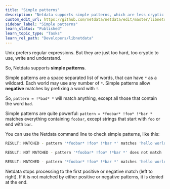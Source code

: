 ```yaml
---
title: "Simple patterns"
description: "Netdata supports simple patterns, which are less cryptic versions of regular expressions. Use familiar notation for powerful results."
custom_edit_url: https://github.com/netdata/netdata/edit/master/libnetdata/simple_pattern/README.md
sidebar_label: "Simple patterns"
learn_status: "Published"
learn_topic_type: "Tasks"
learn_rel_path: "Developers/libnetdata"
---
```



Unix prefers regular expressions. But they are just too hard, too cryptic
to use, write and understand.

So, Netdata supports **simple patterns**.

Simple patterns are a space separated list of words, that can have `*`
as a wildcard. Each world may use any number of `*`. Simple patterns
allow **negative** matches by prefixing a word with `!`.

So, `pattern = !*bad* *` will match anything, except all those that
contain the word `bad`. 

Simple patterns are quite powerful: `pattern = *foobar* !foo* !*bar *`
matches everything containing `foobar`, except strings that start
with `foo` or end with `bar`.

You can use the Netdata command line to check simple patterns,
like this:

```sh
RESULT: MATCHED - pattern '*foobar* !foo* !*bar *' matches 'hello world'

RESULT: NOT MATCHED - pattern '*foobar* !foo* !*bar *' does not match 'hello world bar'

RESULT: MATCHED - pattern '*foobar* !foo* !*bar *' matches 'hello world foobar'
```

Netdata stops processing to the first positive or negative match
(left to right). If it is not matched by either positive or negative
patterns, it is denied at the end.


